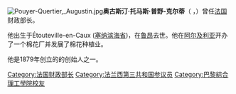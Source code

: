 {{Expand language|1=fr|time=2020-09-20T09:17:16+00:00}}
{{Expert needed|subject=法國歷史|time=2020-09-20T09:17:16+00:00}}
[[File:Pouyer-Quertier,_Augustin.jpg|right]]'''奥古斯汀·托马斯·普野-克尔蒂'''（{{lang-fr|'''Augustin Thomas Pouyer-Quertier'''}} ，{{bd|1820年|9月2日|1891年|4月2日}}）曾任[[法国|法国]]财政部长。

他出生于Étouteville-en-Caux ([[滨海塞纳省|塞纳滨海省]])，在[[鲁昂|鲁昂]]去世。他在[[阿尔及利亚|阿尔及利亚]]开办了一个棉花厂并发展了棉花种植业。

他是1879年创立的{{link-en|巴黎到纽约间法国电报公司|Compagnie française du télégraphe de Paris à New-York}}的创始人之一。

{{Authority control}}
{{DEFAULTSORT:Pouyer-Quertier, Augustin}}

[[Category:法国财政部长|Category:法国财政部长]]
[[Category:法兰西第三共和国参议员|Category:法兰西第三共和国参议员]]
[[Category:巴黎綜合理工學院校友|Category:巴黎綜合理工學院校友]]


{{法国政治人物小作品}}